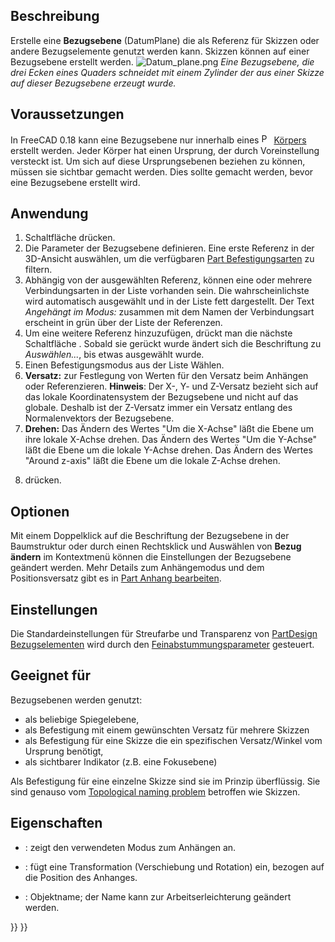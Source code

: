 <languages/>

{{Docnav/de
|[[PartDesign_Clone/de|Klon]]
|[[PartDesign_Line/de|Bezugslinie erstellen]]
|[[PartDesign_Workbench/de|PartDesign]]
|IconL=PartDesign_Clone.svg
|IconR=PartDesign_Line.svg
|IconC=Workbench_PartDesign.svg
}}

{{GuiCommand/de
|Name=PartDesign Plane
|Name/de=PartDesign Bezugsebene erstellen
|MenuLocation=Part Design → Bezugselement erstellen → Bezugsebene erstellen
|Workbenches=[[PartDesign_Workbench/de|PartDesign]]
|Version=0.17
|SeeAlso=[[PartDesign_Point/de|PartDesign Bezugspunkt]], [[PartDesign_Line/de|PartDesign Bezugslinie]]
}}

<span id="Description"></span>
==Beschreibung==

Erstelle eine '''Bezugsebene''' (DatumPlane) die als Referenz für Skizzen oder andere Bezugselemente genutzt werden kann. Skizzen können auf einer Bezugsebene erstellt werden.
[[File:Datum_plane.png|none]]
''Eine Bezugsebene, die drei Ecken eines Quaders schneidet mit einem Zylinder der aus einer Skizze auf dieser Bezugsebene erzeugt wurde.''

<span id="Prerequisites"></span>
== Voraussetzungen ==

<div class="mw-translate-fuzzy">
In FreeCAD 0.18 kann eine Bezugsebene nur innerhalb eines [[File:PartDesign_Body.svg|16px]] [[PartDesign_Body/de|Körpers]] erstellt werden. Jeder Körper hat einen Ursprung, der durch Voreinstellung versteckt ist. Um sich auf diese Ursprungsebenen beziehen zu können, müssen sie sichtbar gemacht werden. Dies sollte gemacht werden, bevor eine Bezugsebene erstellt wird.
</div>

<span id="Usage"></span>
==Anwendung==

# Schaltfläche {{Button|[[Image:PartDesign_Plane.svg|16px]] [[PartDesign_Plane/de|Bezugsebene erstellen]]}} drücken.
# Die Parameter der Bezugsebene definieren. Eine erste Referenz in der 3D-Ansicht auswählen, um die verfügbaren [[Part_EditAttachment/de|Part Befestigung]]sarten zu filtern. 
# Abhängig von der ausgewählten Referenz, können eine oder mehrere Verbindungsarten in der Liste vorhanden sein. Die wahrscheinlichste wird automatisch ausgewählt und in der Liste fett dargestellt. Der Text ''Angehängt im Modus: '' zusammen mit dem Namen der Verbindungsart erscheint in grün über der Liste der Referenzen.
# Um eine weitere Referenz hinzuzufügen, drückt man die nächste Schaltfläche {{Button|Referenz2}}. Sobald sie gerückt wurde ändert sich die Beschriftung zu ''Auswählen...'', bis etwas ausgewählt wurde.
# Einen Befestigungsmodus aus der Liste Wählen.
# '''Versatz:''' zur Festlegung von Werten für den Versatz beim Anhängen oder Referenzieren. '''Hinweis''': Der X-, Y- und Z-Versatz bezieht sich auf das lokale Koordinatensystem der Bezugsebene und nicht auf das globale. Deshalb ist der Z-Versatz immer ein Versatz entlang des Normalenvektors der Bezugsebene.
# '''Drehen:''' Das Ändern des Wertes "Um die X-Achse" läßt die Ebene um ihre lokale X-Achse drehen. Das Ändern des Wertes "Um die Y-Achse" läßt die Ebene um die lokale Y-Achse drehen. Das Ändern des Wertes "Around z-axis" läßt die Ebene um die lokale Z-Achse drehen.
# {{Button|OK}} drücken.

<span id="Options"></span>
==Optionen==

Mit einem Doppelklick auf die Beschriftung der Bezugsebene in der Baumstruktur oder durch einen Rechtsklick und Auswählen von '''Bezug ändern''' im Kontextmenü können die Einstellungen der Bezugsebene geändert werden. Mehr Details zum Anhängemodus und dem Positionsversatz gibt es in [[Part_EditAttachment/de|Part Anhang bearbeiten]].

<span id="Preferences"></span>
==Einstellungen==

Die Standardeinstellungen für Streufarbe und Transparenz von [[PartDesign_CompDatums/de|PartDesign Bezugselementen]] wird durch den [[Fine-tuning/de#Arbeitsbereich_PartDesign|Feinabstummungsparameter]] {{MenuCommand|DefaultDatumColor}} gesteuert.

<span id="Useful_for"></span>
== Geeignet für ==

Bezugsebenen werden genutzt:
* als beliebige Spiegelebene,
* als Befestigung mit einem gewünschten Versatz für mehrere Skizzen
* als Befestigung für eine Skizze die ein spezifischen Versatz/Winkel vom Ursprung benötigt,
* als sichtbarer Indikator (z.B. eine Fokusebene)

Als Befestigung für eine einzelne Skizze sind sie im Prinzip überflüssig. Sie sind genauso vom [[Topological_naming_problem|Topological naming problem]] betroffen wie Skizzen.

<span id="Properties"></span>
==Eigenschaften==

* {{PropertyData/de|Abbildungsmodus}}: zeigt den verwendeten  Modus zum Anhängen an.
* {{PropertyData/de|Anhangversatz}}: fügt eine Transformation (Verschiebung und Rotation) ein, bezogen auf die Position des Anhanges.
* {{PropertyData/de|Ettikett}}: Objektname; der Name kann zur Arbeitserleichterung geändert werden.


{{Docnav/de
|[[PartDesign_Clone/de|Klon]]
|[[PartDesign_Line/de|Bezugslinie erstellen]]
|[[PartDesign_Workbench/de|PartDesign]]
|IconL=PartDesign_Clone.svg
|IconR=PartDesign_Line.svg
|IconC=Workbench_PartDesign.svg
}}

{{PartDesign Tools navi{{#translation:}}}}
{{Userdocnavi{{#translation:}}}}